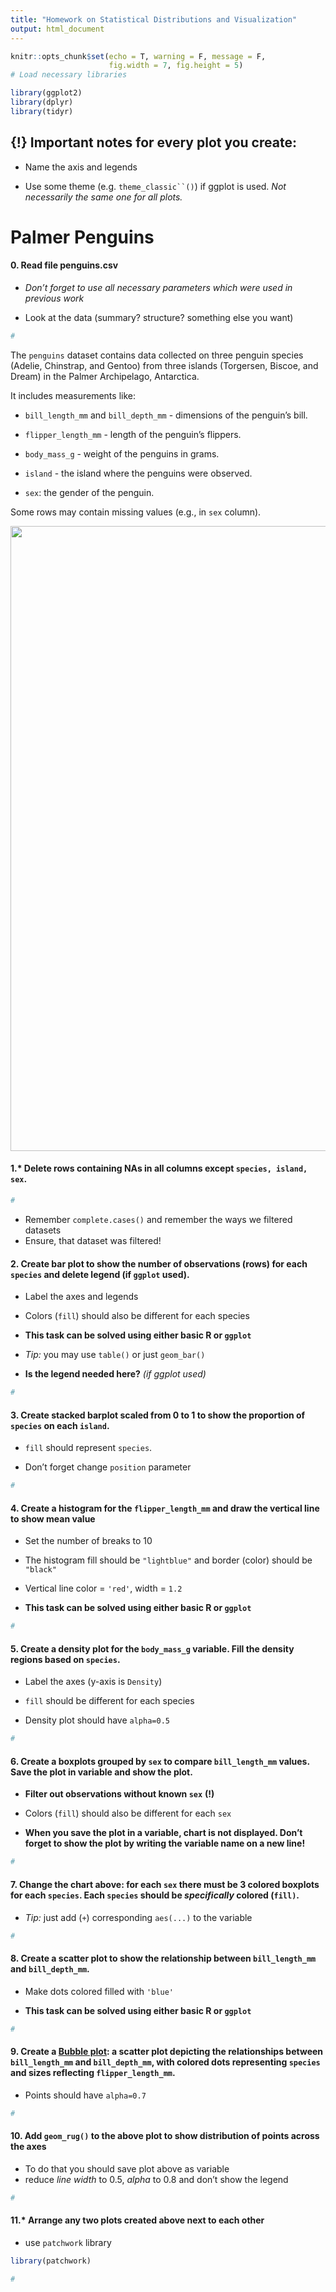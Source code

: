 ```yaml
---
title: "Homework on Statistical Distributions and Visualization"
output: html_document
---
```


```r
knitr::opts_chunk$set(echo = T, warning = F, message = F,
                      fig.width = 7, fig.height = 5)
# Load necessary libraries
```

```r
library(ggplot2)
library(dplyr)
library(tidyr)
```

## {!} Important notes for every plot you create:

-   Name the axis and legends

-   Use some theme (e.g. ``` theme_classic``() ```) if ggplot is used. *Not necessarily the same one for all plots.*

# Palmer Penguins

#### 0. Read file penguins.csv

-   *Don't forget to use all necessary parameters which were used in previous work*

-   Look at the data (summary? structure? something else you want)

```r
#
```

The `penguins` dataset contains data collected on three penguin species (Adelie, Chinstrap, and Gentoo) from three islands (Torgersen, Biscoe, and Dream) in the Palmer Archipelago, Antarctica.

It includes measurements like:

-   `bill_length_mm` and `bill_depth_mm` - dimensions of the penguin's bill.

-   `flipper_length_mm` - length of the penguin's flippers.

-   `body_mass_g` - weight of the penguins in grams.

-   `island` - the island where the penguins were observed.

-   `sex`: the gender of the penguin.

Some rows may contain missing values (e.g., in `sex` column).

![](../images/penguin.png){width="1000"}

#### 1.\* Delete rows containing NAs in all columns except `species, island, sex`.

```r
#
```

-   Remember `complete.cases()` and remember the ways we filtered datasets
-   Ensure, that dataset was filtered!

#### 2. Create bar plot to show the number of observations (rows) for each `species` and delete legend (if `ggplot` used).

-   Label the axes and legends

-   Colors (`fill`) should also be different for each species

-   **This task can be solved using either basic R or `ggplot`**

-   *Tip:* you may use `table()` or just `geom_bar()`

-   **Is the legend needed here?** *(if ggplot used)*

```r
#
```

#### 3. Create stacked barplot scaled from 0 to 1 to show the proportion of `species` on each `island`.

-   `fill` should represent `species`.

-   Don't forget change `position` parameter

```r
#
```

#### 4. Create a histogram for the `flipper_length_mm` and draw the vertical line to show mean value

-   Set the number of breaks to 10

-   The histogram fill should be `"lightblue"` and border (color) should be `"black"`

-   Vertical line color = `'red'`, width = `1.2`

-   **This task can be solved using either basic R or `ggplot`**

```r
#
```

#### 5. Create a density plot for the `body_mass_g` variable. Fill the density regions based on `species`.

-   Label the axes (y-axis is `Density`)

-   `fill` should be different for each species

-   Density plot should have `alpha=0.5`

```r
#
```

#### 6. Create a boxplots grouped by `sex` to compare `bill_length_mm` values. Save the plot in variable and show the plot.

-   **Filter out observations without known `sex`** **(!)**

-   Colors (`fill`) should also be different for each `sex`

-   **When you save the plot in a variable, chart is not displayed. Don't forget to show the plot by writing the variable name on a new line!**

```r
#
```

#### 7. Change the chart above: for each `sex` there must be 3 colored boxplots for each `species`. Each `species` should be *specifically* colored (`fill)`.

-   *Tip:* just add (`+`) corresponding `aes(...)` to the variable

```r
#
```

#### 8. Create a scatter plot to show the relationship between `bill_length_mm` and `bill_depth_mm`.

-   Make dots colored filled with `'blue'`

-   **This task can be solved using either basic R or `ggplot`**

```r
#
```

#### 9. Create a [Bubble plot]{.underline}: a scatter plot depicting the relationships between `bill_length_mm` and `bill_depth_mm`, with colored dots representing `species` and sizes reflecting `flipper_length_mm`.

-   Points should have `alpha=0.7`

```r
#
```

#### 10. Add `geom_rug()` to the above plot to show distribution of points across the axes

-   To do that you should save plot above as variable
-   reduce *line width* to 0.5, *alpha* to 0.8 and don't show the legend

```r
#
```

#### 11.\* Arrange any two plots created above next to each other

-   use `patchwork` library

```r
library(patchwork)
```

```r
# 
```
